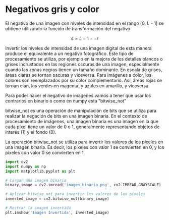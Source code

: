 # Negativos gris y color

El negativo de una imagen con niveles de intensidad en el rango [0, L - 1] se obtiene utilizando la 
función de transformación del negativo 

$$s= L -1- -r$$

Invertir los niveles de intensidad de una imagen digital de esta manera produce el equivalente a un negativo fotográfico. Este tipo de procesamiento se utiliza, por 
ejemplo en la mejora de los detalles blancos o grises incrustados en las regiones oscuras de una imagen, especialmente cuando las zonas 
negras tienen un tamaño dominante. En escala de grises, áreas claras se tornan oscuras y viceversa. Para imágenes a color, los colores son 
reemplazados por su color complementario. Así, áreas rojas se tornan cian, las verdes en 
magenta, y azules en amarillo, y viceversa.

Para poder hacer el negativo de imagenes vamos a tener que usar los contrarios en binario o como en numpy esta "bitwise_not"

bitwise_not es una operación de manipulación de bits que se utiliza para realizar la negación de bits en una imagen binaria. En el contexto de procesamiento de imágenes, una imagen binaria es una imagen en la que cada píxel tiene un valor de 0 o 1, generalmente representando objetos de interés (1) y el fondo (0).

La operación bitwise_not se utiliza para invertir los valores de los píxeles en una imagen binaria. Es decir, los píxeles con valor 1 se convierten en 0, y los píxeles con valor 0 se convierten en 1.
```py
import cv2
import numpy as np
import matplotlib.pyplot as plt

# Cargar una imagen binaria
binary_image = cv2.imread('imagen_binaria.png', cv2.IMREAD_GRAYSCALE)

# Aplicar bitwise_not para invertir los valores de los píxeles
inverted_image = cv2.bitwise_not(binary_image)

# Mostrar la imagen invertida
plt.imshow('Imagen Invertida', inverted_image)

``` 
